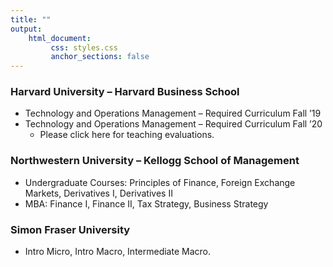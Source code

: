```yaml
---
title: ""
output: 
    html_document:
         css: styles.css
         anchor_sections: false
---
```


<!-- Global site tag (gtag.js) - Google Analytics -->
<script async src="https://www.googletagmanager.com/gtag/js?id=UA-165847699-1"></script>
<script>
  window.dataLayer = window.dataLayer || [];
  function gtag(){dataLayer.push(arguments);}
  gtag('js', new Date());

  gtag('config', 'UA-165847699-1');
</script>


<link rel="stylesheet" href="styles.css" type="text/css">

### Harvard University -- Harvard Business School

  - Technology and Operations Management -- Required Curriculum  Fall '19
  - Technology and Operations Management -- Required Curriculum  Fall '20 
      - Please click here for teaching evaluations. 
  


### Northwestern University -- Kellogg School of Management 
 
 - Undergraduate Courses: Principles of Finance, Foreign Exchange Markets, Derivatives I, Derivatives II
 - MBA: Finance I, Finance II, Tax Strategy, Business Strategy

### Simon Fraser University 

  - Intro Micro, Intro Macro, Intermediate Macro. 